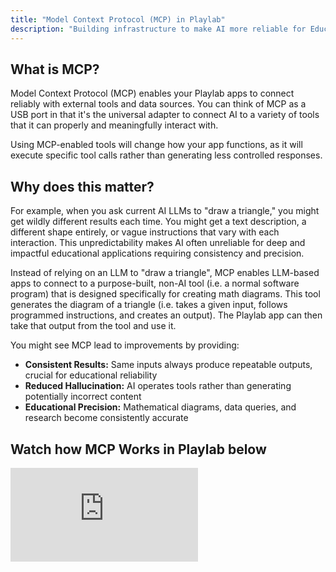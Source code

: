```yaml
---
title: "Model Context Protocol (MCP) in Playlab"
description: "Building infrastructure to make AI more reliable for Education."
---
```


## What is MCP?

Model Context Protocol (MCP) enables your Playlab apps to connect reliably with external tools and data sources. You can think of MCP as a USB port in that it's the universal adapter to connect AI to a variety of tools that it can properly and meaningfully interact with.

Using MCP-enabled tools will change how your app functions, as it will execute specific tool calls rather than generating less controlled responses.

## Why does this matter?

For example, when you ask current AI LLMs to "draw a triangle," you might get wildly different results each time. You might get a text description, a different shape entirely, or vague instructions that vary with each interaction. This unpredictability makes AI often unreliable for deep and impactful educational applications requiring consistency and precision.

Instead of relying on an LLM to "draw a triangle", MCP enables LLM-based apps to connect to a purpose-built, non-AI tool (i.e. a normal software program) that is designed specifically for creating math diagrams. This tool generates the diagram of a triangle (i.e. takes a given input, follows programmed instructions, and creates an output). The Playlab app can then take that output from the tool and use it.

You might see MCP lead to improvements by providing:

- **Consistent Results:** Same inputs always produce repeatable outputs, crucial for educational reliability
- **Reduced Hallucination:** AI operates tools rather than generating potentially incorrect content  
- **Educational Precision:** Mathematical diagrams, data queries, and research become consistently accurate
## Watch how MCP Works in Playlab below

<Frame>
  <iframe 
    src="https://www.loom.com/embed/8fbfb3127a18448181d5eff6465ec809?sid=9d96870e-1eb3-4f8d-b95c-382986fcf74d"
    frameBorder="0" 
    webkitAllowFullScreen 
    mozAllowFullScreen 
    allowFullScreen 
    style={{ width: "100%", height: "400px" }}
  />
</Frame>

## How does MCP work in Playlab?
<Frame><img src="/images/mcpplaylab.png" /></Frame>

The coordinate plane tool demoed is one of these tools - when AI needs a coordinate plane math diagram, it calls our tool with specific parameters and gets back a generated image.

<Tip>
We define the exact parameters that go into each tool. Instead of the AI unpredictably generating a diagram, the AI simply creates a **function call** with the right parameters that go into our tool, which deterministically builds the diagram.
</Tip>
It's reliable, and you can see exactly what parameters were used to create the diagram.

### Before and After MCP

<CardGroup cols={2}>
  <Card title="Before MCP">
    Ask AI to "draw a triangle" and get unpredictable results each time:
    - Text descriptions: "Imagine a triangle..."
    - Wrong shapes entirely
    - Vague instructions that vary
    - Different interpretations every time
  </Card>
  <Card title="After MCP">
    Ask AI to "draw a triangle" and it calls our tool with specific coordinates like (0,0), (3,0), (1.5,2) - same input always produces the same triangle, every time.
  </Card>
</CardGroup>
The tool execution itself is deterministic, but the AI can still make mistakes in choosing parameters or using the tool incorrectly. With well-designed, self-documenting tools, this is much more reliable than current AI image generators.

## What can you do in Playlab right now with MCP?

When Playlab users are building AI apps in Playlab, they can select tools in the Playlab builder by clicking on the Tools icon. This will show the available tools they have at their disposal.
<Frame><img src="/images/mcppanel.png" /></Frame>
When building AI apps in Playlab, users can select tools by clicking on the **Tools** icon in the builder. Currently available tools include:

Here's what you can do right now in Playlab today.
<CardGroup cols={2}>
  <Card title="Echo Tool" icon="repeat">
    Echo back the input for testing and validating data
  </Card>
  <Card title="Chart Generator Tool" icon="chart-bar">
    Generate charts to visualize data. Supports bar, line, pie, doughnut, radar, and polar area charts
  </Card>
  <Card title="Number Line Generator Tool" icon="ruler-horizontal">
    Generate a number line with specified range and marked numbers
  </Card>
  <Card title="Right Triangle Diagram Tool" icon="triangle">
    Generate right triangles with specified sides and angles
  </Card>
  <Card title="Cylinder Diagram Tool" icon="circle">
    Create simple 3D cylinder diagrams
  </Card>
  <Card title="To Be Announced" icon="ellipsis">
    And so many more possibilities
  </Card>
</CardGroup>

You can watch it in action here
<Frame>
  <iframe 
    src="https://www.loom.com/embed/39be75345ee8498984ce88d29d824c1d?sid=854ac6d4-1af2-4070-b650-ca61833d5e22"
    frameBorder="0" 
    webkitAllowFullScreen 
    mozAllowFullScreen 
    allowFullScreen 
    style={{ width: "100%", height: "400px" }}
  />
</Frame>

## What might this lead to?
MCP represents a fundamental shift from AI as a way to generate responses to AI as a reliable interface for actual tools and data. In educational contexts, this means moving from "AI might help" to "AI will consistently deliver the precise result you need." This can be a strong unlock to myriad ways of supporting educators in leveraging AI for impact.

By having the infrastructure build, additional MCP tools can be added and be suggested to users based on the use cases and contexts they are building for. 

As MCP adoption grows, the educational applications multiply. You can read some potential use cases below, but can also imagine many more.

<Card title="Future Educational Applications" icon="graduation-cap">
  - **"Find my lesson plans in my drive"** → AI searches your Google Drive
  - **"Show me current research"** → AI queries academic databases
  - **"Create a Desmos graph"** → AI generates interactive math visualizations
  - **"Check student progress"** → AI pulls from your gradebook
  - **"Schedule parent meetings"** → AI accesses your calendar
  - **"Generate a quiz"** → AI pulls from your question bank
  - **"Find relevant videos"** → AI searches YouTube/educational platforms
  - **"Create a rubric"** → AI accesses your assessment templates
  - **"Check attendance"** → AI queries your student database
  - **"Find standards alignment"** → AI searches curriculum frameworks
  - **"Generate a simulation"** → AI creates an interactive educational game, links to a Desmos graph, or connects to an education simulation
</Card>

## Doing it with Transparency

MCP provides complete visibility into the AI process. You can see exactly which tools were called, what parameters were used, and how results were generated. This transparency is crucial for educational applications where understanding the underlying process is as important as the final result.

The difference: Instead of the AI "imagining" what you want, it becomes a precise tool operator that follows exact specifications. While the tool execution itself is deterministic, the AI can still make mistakes in choosing parameters or using tools incorrectly. However, with well-designed, self-documenting tools, this approach is significantly more reliable than current AI systems.

## Important Considerations

While MCP dramatically improves reliability, AI can still make errors in tool selection or parameter choice. The system provides stronger guardrails and transparency than traditional AI approaches, but educators should always review generated content for accuracy, especially in high-stakes learning environments.

The goal isn't perfect AI. We are still early. It's reliable, transparent AI that educators can understand, control, and trust in their classrooms that we can uplift through our growing Playlab community. 